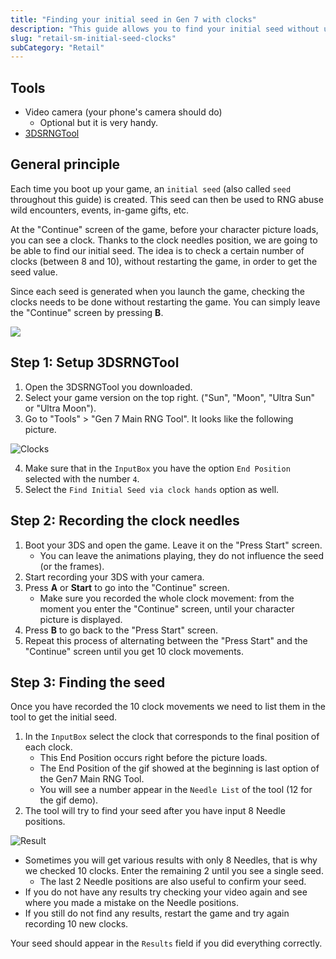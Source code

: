 ```yaml
---
title: "Finding your initial seed in Gen 7 with clocks"
description: "This guide allows you to find your initial seed without using Custom Firmware"
slug: "retail-sm-initial-seed-clocks"
subCategory: "Retail"
---
```


## Tools

- Video camera (your phone's camera should do)
  - Optional but it is very handy.
- [3DSRNGTool](https://github.com/wwwwwwzx/3DSRNGTool/releases)

## General principle

Each time you boot up your game, an `initial seed` (also called `seed` throughout this guide) is created. This seed can then be used to RNG abuse wild encounters, events, in-game gifts, etc.

At the "Continue" screen of the game, before your character picture loads, you can see a clock. Thanks to the clock needles position, we are going to be able to find our initial seed. The idea is to check a certain number of clocks (between 8 and 10), without restarting the game, in order to get the seed value.

Since each seed is generated when you launch the game, checking the clocks needs to be done without restarting the game. You can simply leave the "Continue" screen by pressing **B**.

![](https://i.imgur.com/2Nh45HB.gif)

## Step 1: Setup 3DSRNGTool

1. Open the 3DSRNGTool you downloaded.
2. Select your game version on the top right. ("Sun", "Moon", "Ultra Sun" or "Ultra Moon").
3. Go to "Tools" > "Gen 7 Main RNG Tool". It looks like the following picture.

![Clocks](/images/Sun-Moon/Initial-Seed/Clocks.png)

4. Make sure that in the `InputBox` you have the option `End Position` selected with the number `4`.
5. Select the `Find Initial Seed via clock hands` option as well.

## Step 2: Recording the clock needles

1. Boot your 3DS and open the game. Leave it on the "Press Start" screen.
   - You can leave the animations playing, they do not influence the seed (or the frames).
2. Start recording your 3DS with your camera.
3. Press **A** or **Start** to go into the "Continue" screen.
   - Make sure you recorded the whole clock movement: from the moment you enter the "Continue" screen, until your character picture is displayed.
4. Press **B** to go back to the "Press Start" screen.
5. Repeat this process of alternating between the "Press Start" and the "Continue" screen until you get 10 clock movements.

## Step 3: Finding the seed

Once you have recorded the 10 clock movements we need to list them in the tool to get the initial seed.

1. In the `InputBox` select the clock that corresponds to the final position of each clock.
   - This End Position occurs right before the picture loads.
   - The End Position of the gif showed at the beginning is last option of the Gen7 Main RNG Tool.
   - You will see a number appear in the `Needle List` of the tool (12 for the gif demo).
2. The tool will try to find your seed after you have input 8 Needle positions.

![Result](/images/Sun-Moon/Initial-Seed/Result.png)

- Sometimes you will get various results with only 8 Needles, that is why we checked 10 clocks. Enter the remaining 2 until you see a single seed.
  - The last 2 Needle positions are also useful to confirm your seed.
- If you do not have any results try checking your video again and see where you made a mistake on the Needle positions.
- If you still do not find any results, restart the game and try again recording 10 new clocks.

Your seed should appear in the `Results` field if you did everything correctly.
